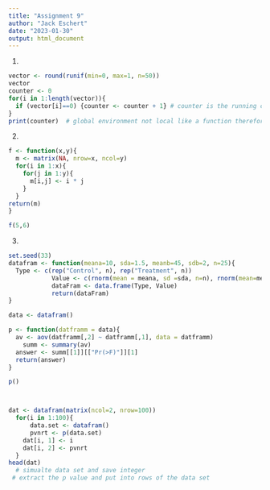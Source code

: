 ```yaml
---
title: "Assignment 9"
author: "Jack Eschert"
date: "2023-01-30"
output: html_document
---
```

1. 
```r
vector <- round(runif(min=0, max=1, n=50))
vector
counter <- 0
for(i in 1:length(vector)){
  if (vector[i]==0) {counter <- counter + 1} # counter is the running count of zero
}
print(counter)  # global environment not local like a function therefore use print() rather than return() 
```
2. 
```r
f <- function(x,y){
  m <- matrix(NA, nrow=x, ncol=y)
  for(i in 1:x){
    for(j in 1:y){
      m[i,j] <- i * j
    }
  }
return(m)
}

f(5,6)
```
3.
```r

set.seed(33)
datafram <- function(meana=10, sda=1.5, meanb=45, sdb=2, n=25){
  Type <- c(rep("Control", n), rep("Treatment", n)) 
            Value <- c(rnorm(mean = meana, sd =sda, n=n), rnorm(mean=meanb, sd=sdb, n=n))
            dataFram <- data.frame(Type, Value)
            return(dataFram)
}

data <- datafram()

p <- function(datframm = data){
  av <- aov(datframm[,2] ~ datframm[,1], data = datframm)
    summ <- summary(av)
  answer <- summ[[1]][["Pr(>F)"]][1]
  return(answer)
}

p()



dat <- datafram(matrix(ncol=2, nrow=100))
  for(i in 1:100){
      data.set <- datafram()
      pvnrt <- p(data.set)
    dat[i, 1] <- i
    dat[i, 2] <- pvnrt 
  }
head(dat)
  # simualte data set and save integer
 # extract the p value and put into rows of the data set

```

